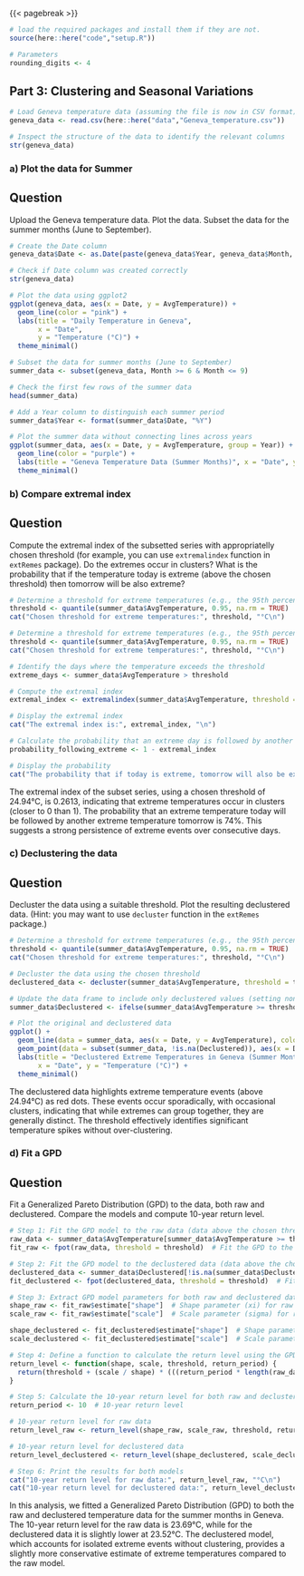 
{{< pagebreak >}}

```r
# load the required packages and install them if they are not.
source(here::here("code","setup.R"))

# Parameters
rounding_digits <- 4
```

## Part 3: Clustering and Seasonal Variations

```r
# Load Geneva temperature data (assuming the file is now in CSV format)
geneva_data <- read.csv(here::here("data","Geneva_temperature.csv"))

# Inspect the structure of the data to identify the relevant columns
str(geneva_data)
```

### a) Plot the data for Summer

::: {.callout-note icon="false"}
## Question

Upload the Geneva temperature data. Plot the data. Subset the data for the summer months
(June to September).
:::

```r
# Create the Date column
geneva_data$Date <- as.Date(paste(geneva_data$Year, geneva_data$Month, geneva_data$Day, sep = "-"))

# Check if Date column was created correctly
str(geneva_data)
```


```r
# Plot the data using ggplot2
ggplot(geneva_data, aes(x = Date, y = AvgTemperature)) +
  geom_line(color = "pink") +
  labs(title = "Daily Temperature in Geneva",
       x = "Date",
       y = "Temperature (°C)") +
  theme_minimal()
```

```r
# Subset the data for summer months (June to September)
summer_data <- subset(geneva_data, Month >= 6 & Month <= 9)

# Check the first few rows of the summer data
head(summer_data)
```

```r
# Add a Year column to distinguish each summer period
summer_data$Year <- format(summer_data$Date, "%Y")
```


```r
# Plot the summer data without connecting lines across years
ggplot(summer_data, aes(x = Date, y = AvgTemperature, group = Year)) +
  geom_line(color = "purple") +
  labs(title = "Geneva Temperature Data (Summer Months)", x = "Date", y = "Average Temperature (°C)") +
  theme_minimal()
```

### b) Compare extremal index

::: {.callout-note icon="false"}
## Question

Compute the extremal index of the subsetted series with appropriatelly chosen threshold
(for example, you can use `extremalindex` function in `extRemes` package). Do the extremes
occur in clusters? What is the probability that if the temperature today is extreme (above
the chosen threshold) then tomorrow will be also extreme?
:::

```r
# Determine a threshold for extreme temperatures (e.g., the 95th percentile)
threshold <- quantile(summer_data$AvgTemperature, 0.95, na.rm = TRUE)
cat("Chosen threshold for extreme temperatures:", threshold, "°C\n")
```

```r
# Determine a threshold for extreme temperatures (e.g., the 95th percentile)
threshold <- quantile(summer_data$AvgTemperature, 0.95, na.rm = TRUE)
cat("Chosen threshold for extreme temperatures:", threshold, "°C\n")

# Identify the days where the temperature exceeds the threshold
extreme_days <- summer_data$AvgTemperature > threshold

# Compute the extremal index
extremal_index <- extremalindex(summer_data$AvgTemperature, threshold = threshold)

# Display the extremal index
cat("The extremal index is:", extremal_index, "\n")

# Calculate the probability that an extreme day is followed by another extreme day
probability_following_extreme <- 1 - extremal_index

# Display the probability
cat("The probability that if today is extreme, tomorrow will also be extreme is:", probability_following_extreme, "\n")
```

The extremal index of the subset series, using a chosen threshold of 24.94°C, is 0.2613, indicating that extreme temperatures occur in clusters (closer to 0 than 1). The probability that an extreme temperature today will be followed by another extreme temperature tomorrow is 74%. This suggests a strong persistence of extreme events over consecutive days.

### c) Declustering the data

::: {.callout-note icon="false"}
## Question

Decluster the data using a suitable threshold. Plot the resulting declustered data. (Hint:
you may want to use `decluster` function in the `extRemes` package.)
:::

```r
# Determine a threshold for extreme temperatures (e.g., the 95th percentile)
threshold <- quantile(summer_data$AvgTemperature, 0.95, na.rm = TRUE)
cat("Chosen threshold for extreme temperatures:", threshold, "°C\n")

# Decluster the data using the chosen threshold
declustered_data <- decluster(summer_data$AvgTemperature, threshold = threshold, run.length = 1)

# Update the data frame to include only declustered values (setting non-extreme values to NA for clarity)
summer_data$Declustered <- ifelse(summer_data$AvgTemperature >= threshold, declustered_data, NA)
```


```r
# Plot the original and declustered data
ggplot() +
  geom_line(data = summer_data, aes(x = Date, y = AvgTemperature), color = "blue", alpha = 0.5) +
  geom_point(data = subset(summer_data, !is.na(Declustered)), aes(x = Date, y = Declustered), color = "red") +
  labs(title = "Declustered Extreme Temperatures in Geneva (Summer Months)", 
       x = "Date", y = "Temperature (°C)") +
  theme_minimal()
```

The declustered data highlights extreme temperature events (above 24.94°C) as red dots. These events occur sporadically, with occasional clusters, indicating that while extremes can group together, they are generally distinct. The threshold effectively identifies significant temperature spikes without over-clustering.

### d) Fit a GPD

::: {.callout-note icon="false"}
## Question

Fit a Generalized Pareto Distribution (GPD) to the data, both raw and declustered. Compare
the models and compute 10-year return level.
:::

```r
# Step 1: Fit the GPD model to the raw data (data above the chosen threshold)
raw_data <- summer_data$AvgTemperature[summer_data$AvgTemperature >= threshold]  # Extreme values above threshold
fit_raw <- fpot(raw_data, threshold = threshold)  # Fit the GPD to the raw data

# Step 2: Fit the GPD model to the declustered data (data above the chosen threshold)
declustered_data <- summer_data$Declustered[!is.na(summer_data$Declustered)]  # Declustered extreme values
fit_declustered <- fpot(declustered_data, threshold = threshold)  # Fit the GPD to the declustered data

# Step 3: Extract GPD model parameters for both raw and declustered data
shape_raw <- fit_raw$estimate["shape"]  # Shape parameter (xi) for raw data
scale_raw <- fit_raw$estimate["scale"]  # Scale parameter (sigma) for raw data

shape_declustered <- fit_declustered$estimate["shape"]  # Shape parameter (xi) for declustered data
scale_declustered <- fit_declustered$estimate["scale"]  # Scale parameter (sigma) for declustered data

# Step 4: Define a function to calculate the return level using the GPD formula
return_level <- function(shape, scale, threshold, return_period) {
  return(threshold + (scale / shape) * (((return_period * length(raw_data) / length(summer_data$AvgTemperature))^shape) - 1))
}

# Step 5: Calculate the 10-year return level for both raw and declustered data
return_period <- 10  # 10-year return level

# 10-year return level for raw data
return_level_raw <- return_level(shape_raw, scale_raw, threshold, return_period)

# 10-year return level for declustered data
return_level_declustered <- return_level(shape_declustered, scale_declustered, threshold, return_period)

# Step 6: Print the results for both models
cat("10-year return level for raw data:", return_level_raw, "°C\n")
cat("10-year return level for declustered data:", return_level_declustered, "°C\n")
```

In this analysis, we fitted a Generalized Pareto Distribution (GPD) to both the raw and declustered temperature data for the summer months in Geneva. The 10-year return level for the raw data is 23.69°C, while for the declustered data it is slightly lower at 23.52°C. The declustered model, which accounts for isolated extreme events without clustering, provides a slightly more conservative estimate of extreme temperatures compared to the raw model.